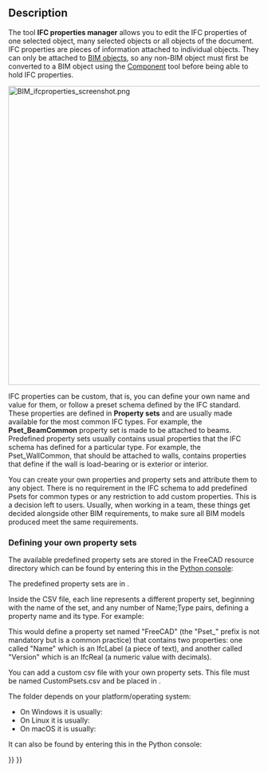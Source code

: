 <languages/>
<translate>

<!--T:14-->
{{Docnav
|[[BIM_IfcQuantities|IfcQuantities]]
|[[BIM_Classification|Classification]]
|[[BIM_Workbench|BIM]]
|IconL=BIM_IfcQuantities.svg
|IconR=BIM_Classification.svg
|IconC=Workbench_BIM.svg
}}

<!--T:1-->
{{GuiCommand
|Name=BIM IfcProperties
|MenuLocation=Manage → Manage IFC properties...
|Workbenches=[[BIM_Workbench|BIM]]
}}

==Description== <!--T:2-->

<!--T:4-->
The tool '''IFC properties manager''' allows you to edit the IFC properties of one selected object, many selected objects or all objects of the document. IFC properties are pieces of information attached to individual objects. They can only be attached to [[BIM_Workbench|BIM objects]], so any non-BIM object must first be converted to a BIM object using the [[Arch_Component|Component]] tool before being able to hold IFC properties.

<!--T:3-->
[[Image:BIM_ifcproperties_screenshot.png|600px]]
{{Caption|IFC properties manager}}

<!--T:5-->
IFC properties can be custom, that is, you can define your own name and value for them, or follow a preset schema defined by the IFC standard. These properties are defined in '''Property sets''' and are usually made available for the most common IFC types. For example, the '''Pset_BeamCommon''' property set is made to be attached to beams. Predefined property sets usually contains usual properties that the IFC schema has defined for a particular type. For example, the Pset_WallCommon, that should be attached to walls, contains properties that define if the wall is load-bearing or is exterior or interior.

<!--T:6-->
You can create your own properties and property sets and attribute them to any object. There is no requirement in the IFC schema to add predefined Psets for common types or any restriction to add custom properties. This is a decision left to users. Usually, when working in a team, these things get decided alongside other BIM requirements, to make sure all BIM models produced meet the same requirements.

=== Defining your own property sets === <!--T:7-->

<!--T:8-->
The available predefined property sets are stored in the FreeCAD resource directory which can be found by entering this in the [[Python_console|Python console]]:

</translate>
{{Code|code=
FreeCAD.getResourceDir()
}}
<translate>

<!--T:17-->
The predefined property sets are in {{FileName|/Mod/BIM/Presets/pset_definitions.csv}}.

<!--T:11-->
Inside the CSV file, each line represents a different property set, beginning with the name of the set, and any number of Name;Type pairs, defining a property name and its type. For example:

</translate>
{{Code|lang=text|code=
Pset_FreeCAD;Name;IfcLabel;Version;IfcReal
}}
<translate>

<!--T:13-->
This would define a property set named "FreeCAD" (the "Pset_" prefix is not mandatory but is a common practice) that contains two properties: one called "Name" which is an IfcLabel (a piece of text), and another called "Version" which is an IfcReal (a numeric value with decimals).

<!--T:18-->
You can add a custom csv file with your own property sets. This file must be named CustomPsets.csv and be placed in {{FileName|$USERAPPDATA/BIM}}.

<!--T:9-->
The {{FileName|$USERAPPDATA}} folder depends on your platform/operating system:
* On Windows it is usually: {{FileName|%APPDATA%/FreeCAD}}
* On Linux it is usually: {{FileName|$HOME/.FreeCAD}}
* On macOS it is usually: {{FileName|$HOME/Library/Preferences/FreeCAD}}

<!--T:16-->
It can also be found by entering this in the Python console:

</translate>
{{Code|code=
FreeCAD.getUserAppDataDir()
}}
<translate>


<!--T:15-->
{{Docnav
|[[BIM_IfcQuantities|IfcQuantities]]
|[[BIM_Classification|Classification]]
|[[BIM_Workbench|BIM]]
|IconL=BIM_IfcQuantities.svg
|IconR=BIM_Classification.svg
|IconC=Workbench_BIM.svg
}}

</translate>
{{BIM_Tools_navi{{#translation:}}}}
{{Userdocnavi{{#translation:}}}}